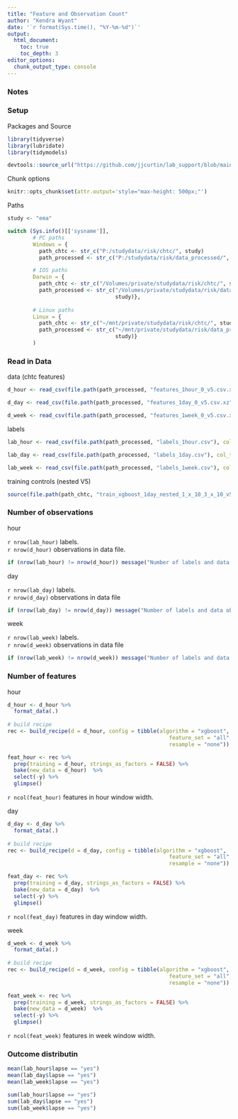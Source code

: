 ```yaml
---
title: "Feature and Observation Count"
author: "Kendra Wyant"
date: '`r format(Sys.time(), "%Y-%m-%d")`'
output: 
  html_document:
    toc: true 
    toc_depth: 3
editor_options: 
  chunk_output_type: console
---
```


### Notes


### Setup

Packages and Source
```r
library(tidyverse)
library(lubridate)
library(tidymodels)

devtools::source_url("https://github.com/jjcurtin/lab_support/blob/main/chtc/static_files/fun_chtc.R?raw=true")
```

Chunk options
```r
knitr::opts_chunk$set(attr.output='style="max-height: 500px;"')
```


Paths 
```r
study <- "ema"

switch (Sys.info()[['sysname']],
        # PC paths
        Windows = {
          path_chtc <- str_c("P:/studydata/risk/chtc/", study)
          path_processed <- str_c("P:/studydata/risk/data_processed/", study)},

        # IOS paths
        Darwin = {
          path_chtc <- str_c("/Volumes/private/studydata/risk/chtc/", study)
          path_processed <- str_c("/Volumes/private/studydata/risk/data_processed/",
                                  study)},
        
        # Linux paths
        Linux = {
          path_chtc <- str_c("~/mnt/private/studydata/risk/chtc/", study)
          path_processed <- str_c("~/mnt/private/studydata/risk/data_processed/",
                                  study)}
        )
```



### Read in Data

data (chtc features)   

```r
d_hour <- read_csv(file.path(path_processed, "features_1hour_0_v5.csv.xz"), col_types = cols())

d_day <- read_csv(file.path(path_processed, "features_1day_0_v5.csv.xz"), col_types = cols())

d_week <- read_csv(file.path(path_processed, "features_1week_0_v5.csv.xz"), col_types = cols())
```

labels   
```r
lab_hour <- read_csv(file.path(path_processed, "labels_1hour.csv"), col_types = cols())

lab_day <- read_csv(file.path(path_processed, "labels_1day.csv"), col_types = cols())

lab_week <- read_csv(file.path(path_processed, "labels_1week.csv"), col_types = cols())
```

training controls (nested V5)
```r
source(file.path(path_chtc, "train_xgboost_1day_nested_1_x_10_3_x_10_v5_batch1/input/training_controls.R")) 
```


### Number of observations

hour    

`r nrow(lab_hour)` labels.    
`r nrow(d_hour)` observations in data file. 

```r
if (nrow(lab_hour) != nrow(d_hour)) message("Number of labels and data observations do not match!")
```

day    

`r nrow(lab_day)` labels.    
`r nrow(d_day)` observations in data file 

```r
if (nrow(lab_day) != nrow(d_day)) message("Number of labels and data observations do not match!")
```

week   

`r nrow(lab_week)` labels.    
`r nrow(d_week)` observations in data file 

```r
if (nrow(lab_week) != nrow(d_week)) message("Number of labels and data observations do not match!")
```


### Number of features


hour    

```r
d_hour <- d_hour %>% 
  format_data(.)
    
# build recipe
rec <- build_recipe(d = d_hour, config = tibble(algorithm = "xgboost", 
                                                   feature_set = "all", 
                                                   resample = "none"))

feat_hour <- rec %>%  
  prep(training = d_hour, strings_as_factors = FALSE) %>%
  bake(new_data = d_hour)  %>% 
  select(-y) %>% 
  glimpse()
```

`r ncol(feat_hour)` features in hour window width.    


day
```r
d_day <- d_day %>% 
  format_data(.)
    
# build recipe
rec <- build_recipe(d = d_day, config = tibble(algorithm = "xgboost", 
                                                   feature_set = "all", 
                                                   resample = "none"))

feat_day <- rec %>%  
  prep(training = d_day, strings_as_factors = FALSE) %>%
  bake(new_data = d_day)  %>% 
  select(-y) %>% 
  glimpse()
```

`r ncol(feat_day)` features in day window width. 

week
```r
d_week <- d_week %>% 
  format_data(.)
    
# build recipe
rec <- build_recipe(d = d_week, config = tibble(algorithm = "xgboost", 
                                                   feature_set = "all", 
                                                   resample = "none"))

feat_week <- rec %>%  
  prep(training = d_week, strings_as_factors = FALSE) %>%
  bake(new_data = d_week)  %>% 
  select(-y) %>% 
  glimpse()
```

`r ncol(feat_week)` features in week window width. 


### Outcome distributin

```r
mean(lab_hour$lapse == "yes")
mean(lab_day$lapse == "yes")
mean(lab_week$lapse == "yes")

sum(lab_hour$lapse == "yes")
sum(lab_day$lapse == "yes")
sum(lab_week$lapse == "yes")
```

